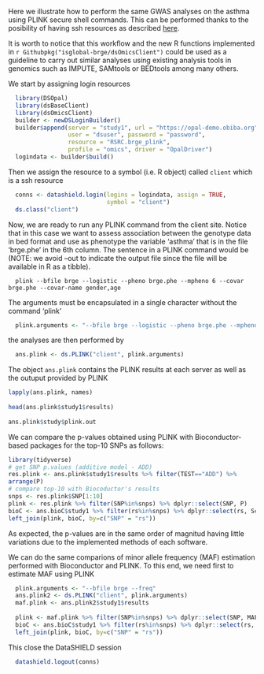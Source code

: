 Here we illustrate how to perform the same GWAS analyses on the asthma using PLINK secure shell commands. This can be performed thanks to the posibility of having ssh resources as described [here](#shell_extension).
  
It is worth to notice that this workflow and the new R functions implemented in `r Githubpkg("isglobal-brge/dsOmicsClient")` could be used as a guideline to carry out similar analyses using existing analysis tools in genomics such as IMPUTE, SAMtools or BEDtools among many others. 
  
We start by assigning login resources 
  
```r
  library(DSOpal)
  library(dsBaseClient)
  library(dsOmicsClient)
  builder <- newDSLoginBuilder()
  builder$append(server = "study1", url = "https://opal-demo.obiba.org",
                 user = "dsuser", password = "password",
                 resource = "RSRC.brge_plink",
                 profile = "omics", driver = "OpalDriver")
  logindata <- builder$build()
```
  
Then we assign the resource to a symbol (i.e. R object) called `client` which is a ssh resource
  
```r
  conns <- datashield.login(logins = logindata, assign = TRUE,
                            symbol = "client")
  ds.class("client")
```
  
Now, we are ready to run any PLINK command from the client site. Notice that in this case we want to assess association between the genotype data in bed format and use as phenotype the variable 'asthma' that is in the file 'brge.phe' in the 6th column. The sentence in a PLINK command would be (NOTE: we avoid --out to indicate the output file since the file will be available in R as a tibble).
  
```
  plink --bfile brge --logistic --pheno brge.phe --mpheno 6 --covar brge.phe --covar-name gender,age 
```
  
The arguments must be encapsulated in a single character without the command 'plink'
  
```r
  plink.arguments <- "--bfile brge --logistic --pheno brge.phe --mpheno 6 --covar brge.phe --covar-name gender,age"
```
  
the analyses are then performed by
  
```r
  ans.plink <- ds.PLINK("client", plink.arguments)
```
  
The object `ans.plink` contains the PLINK results at each server as well as the outuput provided by PLINK
  
```r
lapply(ans.plink, names)
  
head(ans.plink$study1$results)
  
ans.plink$study$plink.out
```
  
We can compare the p-values obtained using PLINK with Bioconductor-based packages for the top-10 SNPs as follows:
    
    
```r
library(tidyverse)
# get SNP p.values (additive model - ADD)
res.plink <- ans.plink$study1$results %>% filter(TEST=="ADD") %>%
arrange(P)
# compare top-10 with Biocoductor's results
snps <- res.plink$SNP[1:10]
plink <- res.plink %>% filter(SNP%in%snps) %>% dplyr::select(SNP, P)
bioC <- ans.bioC$study1 %>% filter(rs%in%snps) %>% dplyr::select(rs, Score.pval)
left_join(plink, bioC, by=c("SNP" = "rs"))
```
  
  
As expected, the p-values are in the same order of magnitud having little variations due to the implemented methods of each software. 
  
We can do the same comparions of minor allele frequency (MAF) estimation performed with Bioconductor and PLINK. To this end, we need first to estimate MAF using PLINK
  
```r
  plink.arguments <- "--bfile brge --freq"
  ans.plink2 <- ds.PLINK("client", plink.arguments)
  maf.plink <- ans.plink2$study1$results
  
  plink <- maf.plink %>% filter(SNP%in%snps) %>% dplyr::select(SNP, MAF)
  bioC <- ans.bioC$study1 %>% filter(rs%in%snps) %>% dplyr::select(rs, freq)
  left_join(plink, bioC, by=c("SNP" = "rs"))
```
  
  
  
This close the DataSHIELD session 
  
```r
  datashield.logout(conns)
```
  
  